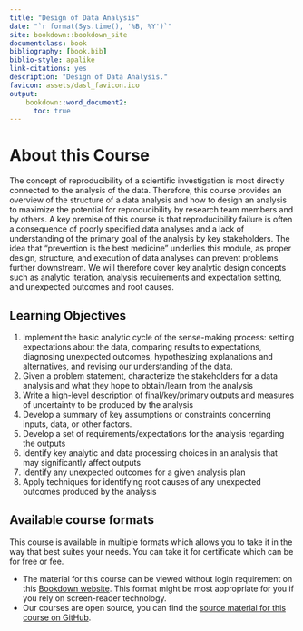 ```yaml
---
title: "Design of Data Analysis"
date: "`r format(Sys.time(), '%B, %Y')`"
site: bookdown::bookdown_site
documentclass: book
bibliography: [book.bib]
biblio-style: apalike
link-citations: yes
description: "Design of Data Analysis."
favicon: assets/dasl_favicon.ico
output:
    bookdown::word_document2:
      toc: true
---
```


# About this Course {-}

The concept of reproducibility of a scientific investigation is most directly connected to the analysis of the data. Therefore, this course provides an overview of the structure of a data analysis and how to design an analysis to maximize the potential for reproducibility by research team members and by others. A key premise of this course is that reproducibility failure is often a consequence of poorly specified data analyses and a lack of understanding of the primary goal of the analysis by key stakeholders. The idea that “prevention is the best medicine” underlies this module, as proper design, structure, and execution of data analyses can prevent problems further downstream. We will therefore cover key analytic design concepts such as analytic iteration, analysis requirements and expectation setting, and unexpected outcomes and root causes. 

## Learning Objectives {-}

1. Implement the basic analytic cycle of the sense-making process: setting expectations about the data, comparing results to expectations, diagnosing unexpected outcomes, hypothesizing explanations and alternatives, and revising our understanding of the data.
2. Given a problem statement, characterize the stakeholders for a data analysis and what they hope to obtain/learn from the analysis
3. Write a high-level description of final/key/primary outputs and measures of uncertainty to be produced by the analysis
4. Develop a summary of key assumptions or constraints concerning inputs, data, or other factors.
5. Develop a set of requirements/expectations for the analysis regarding the outputs
6. Identify key analytic and data processing choices in an analysis that may significantly affect outputs
7. Identify any unexpected outcomes for a given analysis plan
8. Apply techniques for identifying root causes of any unexpected outcomes produced by the analysis 


## Available course formats {-}

This course is available in multiple formats which allows you to take it in the way that best suites your needs. You can take it for certificate which can be for free or fee.

- The material for this course can be viewed without login requirement on this [Bookdown website](http://hutchdatascience.org/Design_of_Data_Analysis/). This format might be most appropriate for you if you rely on screen-reader technology.
- Our courses are open source, you can find the [source material for this course on GitHub](https://github.com/fhdsl/Design_of_Data_Analysis/).

